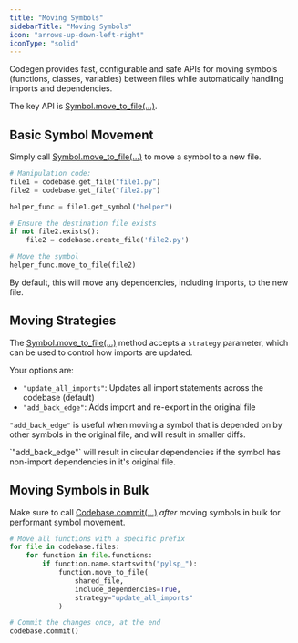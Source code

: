 ```yaml
---
title: "Moving Symbols"
sidebarTitle: "Moving Symbols"
icon: "arrows-up-down-left-right"
iconType: "solid"
---
```


Codegen provides fast, configurable and safe APIs for moving symbols (functions, classes, variables) between files while automatically handling imports and dependencies.

The key API is [Symbol.move_to_file(...)](/api-reference/core/Symbol#move-to-file).

## Basic Symbol Movement

Simply call [Symbol.move_to_file(...)](/api-reference/core/Symbol#move-to-file) to move a symbol to a new file.

```python
# Manipulation code:
file1 = codebase.get_file("file1.py")
file2 = codebase.get_file("file2.py")

helper_func = file1.get_symbol("helper")

# Ensure the destination file exists
if not file2.exists():
    file2 = codebase.create_file('file2.py')

# Move the symbol
helper_func.move_to_file(file2)
```

<Note>
  By default, this will move any dependencies, including imports, to the new
  file.
</Note>

## Moving Strategies

The [Symbol.move_to_file(...)](/api-reference/core/Symbol#move-to-file) method accepts a `strategy` parameter, which can be used to control how imports are updated.

Your options are:

- `"update_all_imports"`: Updates all import statements across the codebase (default)
- `"add_back_edge"`: Adds import and re-export in the original file

`"add_back_edge"` is useful when moving a symbol that is depended on by other symbols in the original file, and will result in smaller diffs.

<Warning>
  `"add_back_edge"` will result in circular dependencies if the symbol has
  non-import dependencies in it's original file.
</Warning>

## Moving Symbols in Bulk

Make sure to call [Codebase.commit(...)](/api-reference/core/Codebase#commit) _after_ moving symbols in bulk for performant symbol movement.

```python
# Move all functions with a specific prefix
for file in codebase.files:
    for function in file.functions:
        if function.name.startswith("pylsp_"):
            function.move_to_file(
                shared_file,
                include_dependencies=True,
                strategy="update_all_imports"
            )

# Commit the changes once, at the end
codebase.commit()
```
